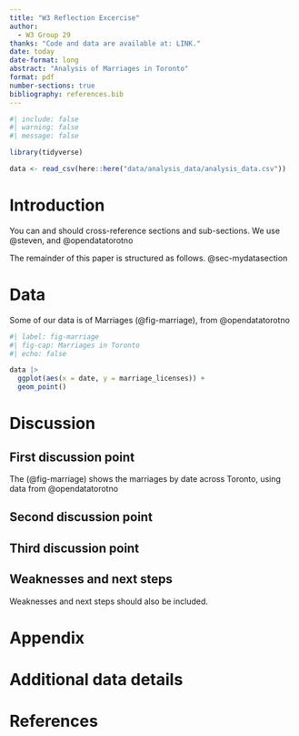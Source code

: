 ```yaml
---
title: "W3 Reflection Excercise"
author: 
  - W3 Group 29
thanks: "Code and data are available at: LINK."
date: today
date-format: long
abstract: "Analysis of Marriages in Toronto"
format: pdf
number-sections: true
bibliography: references.bib
---
```


```r
#| include: false
#| warning: false
#| message: false

library(tidyverse)

data <- read_csv(here::here("data/analysis_data/analysis_data.csv"))

```


# Introduction

You can and should cross-reference sections and sub-sections. We use @steven, and @opendatatorotno

The remainder of this paper is structured as follows. @sec-mydatasection



# Data {#sec-mydatasection}

Some of our data is of Marriages (@fig-marriage), from @opendatatorotno

```r
#| label: fig-marriage
#| fig-cap: Marriages in Toronto
#| echo: false

data |> 
  ggplot(aes(x = date, y = marriage_licenses)) +
  geom_point()

```

# Discussion

## First discussion point {#sec-first-point}

The (@fig-marriage) shows the marriages by date across Toronto, using data from @opendatatorotno

## Second discussion point

## Third discussion point

## Weaknesses and next steps

Weaknesses and next steps should also be included.

\newpage

\appendix

# Appendix {-}


# Additional data details



\newpage


# References

